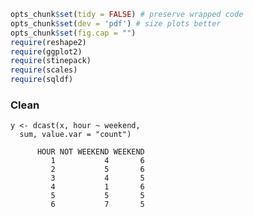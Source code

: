 ```r
opts_chunk$set(tidy = FALSE) # preserve wrapped code
opts_chunk$set(dev = 'pdf') # size plots better
opts_chunk$set(fig.cap = "")
require(reshape2)
require(ggplot2)
require(stinepack)
require(scales)
require(sqldf)
```

### Clean
```
y <- dcast(x, hour ~ weekend,
  sum, value.var = "count")
```

          HOUR NOT WEEKEND WEEKEND
             1           4       6
             2           5       6
             3           4       5
             4           1       6
             5           5       5
             6           7       5